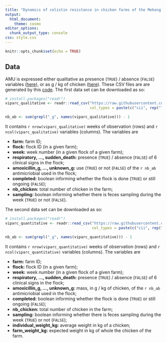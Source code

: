 ```yaml
---
title: "Dynamics of colistin resistance in chicken farms of the Mekong delta, Vietnam"
output:
  html_document:
    theme: cosmo
editor_options: 
  chunk_output_type: console
css: style.css
---
```


```r
knitr::opts_chunk$set(echo = TRUE)
```

## Data

AMU is expressed either qualitative as presence (`TRUE`) / absence (`FALSE`)
variables
([here](https://raw.githubusercontent.com/viparc/colistin_resistance/master/data/viparc_qualitative.csv)),
or as g / kg of chicken
([here](https://raw.githubusercontent.com/viparc/colistin_resistance/master/data/viparc_quantitative.csv)).
These CSV files are are generated by this
[code](https://viparc.github.io/colistin_resistance/make_data.html). The first
data set can be downloaded as so:

```r
# install.packages("readr")
viparc_qualitative <- readr::read_csv("https://raw.githubusercontent.com/viparc/colistin_resistance/master/data/viparc_qualitative.csv",
                                      col_types = paste(c("cii", rep("l", 52), "il"), collapse = ""))
```

```r
nb_ab <- sum(grepl("_g", names(viparc_qualitative))) - 1
```

It contains `r nrow(viparc_qualitative)` weeks of observation (rows) and
`r ncol(viparc_qualitative)` variables (columns). The variables are

* **farm:** farm ID;
* **flock:** flock ID (in a given farm);
* **week:** week number (in a given flock of a given farm);
* **respiratory, ..., sudden_death:** presence (`TRUE`) / absence (`FALSE`) of 6 clinical signs in the flock;
* **amoxicillin_g, ..., unknown_g:** use (`TRUE`) or not (`FALSE`) of the `r nb_ab` antimicriobial used in the flock;
* **completed:** boolean informing whether the flock is done (`TRUE`) or still ongoing (`FALSE`);
* **nb_chicken:** total number of chicken in the farm;
* **sampling:** boolean informing whether there is feces sampling during the week (`TRUE`) or not (`FALSE`).

The second data set can be downloaded as so:

```r
# install.packages("readr")
viparc_quantitative <- readr::read_csv("https://raw.githubusercontent.com/viparc/colistin_resistance/master/data/viparc_quantitative.csv",
                                       col_types = paste(c("cii", rep("l", 6), rep("d", 45), "lildd"), collapse = ""))
```

```r
nb_ab <- sum(grepl("_g", names(viparc_quantitative))) - 1
```

It contains `r nrow(viparc_quantitative)` weeks of observation (rows) and
`r ncol(viparc_quantitative)` variables (columns). The variables are

* **farm:** farm ID;
* **flock:** flock ID (in a given farm);
* **week:** week number (in a given flock of a given farm);
* **respiratory, ..., sudden_death:** presence (`TRUE`) / absence (`FALSE`) of 6 clinical signs in the flock;
* **amoxicillin_g, ..., unknown_g:** mass, in g / kg of chicken, of the `r nb_ab` antimicriobial used in the flock;
* **completed:** boolean informing whether the flock is done (`TRUE`) or still ongoing (`FALSE`);
* **nb_chicken:** total number of chicken in the farm;
* **sampling:** boolean informing whether there is feces sampling during the week (`TRUE`) or not (`FALSE`);
* **individual_weight_kg:** average weight in kg of a chicken;
* **farm_weight_kg:** expected weight in kg of whole the chicken of the farm.